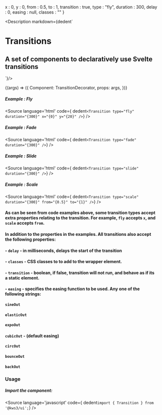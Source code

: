 
  x : 0,
  y : 0,
  from : 0.5,
  to : 1,
  transition : true,
  type : "fly",
  duration : 300,
  delay : 0,
  easing : null,
  classes : ""
}

<Meta
  title="Standalone/Transitions"
  component={Transition}
  args={args}
/>

<Description markdown={dedent`
# Transitions
## A set of components to declaratively use Svelte transitions
`}/>

<Canvas>
  <Story
  name="Transitions"
  args={args}
  >
  {(args) => ({
    Component: TransitionDecorator,
    props: args,
  })}
  </Story>
</Canvas>

<ArgsTable story="Transitions" />


##### Example : Fly
<Source
  language='html'
  code={ dedent`
    <Transition
      type="fly"
      duration="{300}"
      x="{0}"
      y="{20}"
    />
  `}
/>

##### Example : Fade
<Source
  language='html'
  code={ dedent`
    <Transition
      type="fade"
      duration="{300}"
    />
  `}
/>

##### Example : Slide
<Source
  language='html'
  code={ dedent`
    <Transition
      type="slide"
      duration="{300}"
    />
  `}
/>

##### Example : Scale
<Source
  language='html'
  code={ dedent`
    <Transition
      type="scale"
      duration="{300}"
      from="{0.5}"
      to="{1}"
    />
  `}
/>

#### As can be seen from code examples above, some transition types accept extra properties relating to the transition. For example, `fly` accepts `x`, and `scale` accepts `from`.

#### In addition to the properties in the examples. All transitions also accept the following properties:
#### - `delay` - in milliseconds, delays the start of the transition
#### - `classes` - CSS classes to to add to the wrapper element.
#### - `transition` - boolean, if false, transition will not run, and behave as if its a static element.
#### - `easing` - specifies the easing function to be used. Any one of the following strings:
#### `sineOut`
#### `elasticOut`
#### `expoOut`
#### `cubicOut` - (default easing)
#### `circOut`
#### `bounceOut`
#### `backOut`


### Usage
##### Import the component:
<Source
  language='javascript'
  code={ dedent`import { Transition } from '@kws3/ui';`}
/>